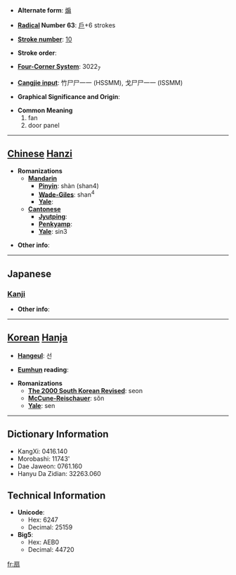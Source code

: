 * '''Alternate form''': [[煽]]

* '''[[Wiktionary:Chinese radical index| Radical]] Number 63''': [[Wiktionary:Chinese radical index 戶|戶]]+6 strokes

* '''[[Wiktionary:Chinese total strokes index|Stroke number]]''': [[Wiktionary:Chinese total strokes index 10|10]]

* '''Stroke order''': 

* '''[[Wiktionary:Chinese four corner index|Four-Corner System]]''': 3022<sub>7</sub>

* '''[[Wiktionary:Chinese Cangjie index|Cangjie input]]''': 竹尸尸一一 (HSSMM), 戈尸尸一一 (ISSMM)

* '''Graphical Significance and Origin''': 

* '''Common Meaning'''
*#fan
*# door panel


----

== [[Chinese]] [[Hanzi]] ==

* '''Romanizations'''
** '''[[Mandarin]]'''
*** '''[[Pinyin]]''': shàn (shan4)
*** '''[[Wade-Giles]]''': shan<sup>4</sup>
*** '''[[Yale]]''': 
** '''[[Cantonese]]'''
*** '''[[Jyutping]]''':
*** '''[[Penkyamp]]''': 
*** '''[[Yale]]''': sin3

* '''Other info''': 

----

==Japanese==
===[[Kanji]]===
{{kanji|on readings=[[せん]] (sen)|kun readings=[[おうぎ]] (ougi)}}

* '''Other info''':  

----

== [[Korean]] [[Hanja]] ==

* '''[[Hangeul]]''': 선

* '''[[Eumhun]] reading''': 

* '''Romanizations'''
** '''[[The 2000 South Korean Revised Romanization|The 2000 South Korean Revised]]''': seon
** '''[[McCune-Reischauer]]''': sŏn
** '''[[Yale]]''': sen

----

== Dictionary Information ==

* KangXi: 0416.140
* Morobashi: 11743'
* Dae Jaweon: 0761.160
* Hanyu Da Zidian: 32263.060

== Technical Information ==

* '''Unicode''':
** Hex: 6247
** Decimal: 25159
* '''Big5''':
** Hex: AEB0
** Decimal: 44720

[[fr:扇]]